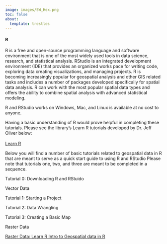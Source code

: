 ```yaml
---
image: images/SW_Hex.png
toc: false
about:
  template: trestles
---
```


#### R

R is a free and open-source programming language and software environment that is one of the most widely used tools in data science, research, and statistical analysis. RStudio is an integrated development environment (IDE) that provides an organized works pace for writing code, exploring data creating visualizations, and managing projects. R is becoming increasingly popular for geospatial analysis and other GIS related tasks and includes a number of packages developed specifically for spatial data analysis. R can work with the most popular spatial data types and offers the ability to combine spatial analysis with advanced statistical modeling.

R and RStudio works on Windows, Mac, and Linux is available at no cost to anyone.

Having a basic understanding of R would prove helpful in completing these tutorials. Please see the library's Learn R tutorials developed by Dr. Jeff Oliver below:\
\
[Learn R](https://jcoliver.github.io/learn-r/)

Below you will find a number of basic tutorials related to geospatial data in R that are meant to serve as a quick start guide to using R and RStudio Please note that tutorials one, two, and three are meant to be completed in a sequence.

Tutorial 0: Downloading R and RStuido

Vector Data

Tutorial 1: Starting a Project

Tutorial 2: Data Wrangling

Tutorial 3: Creating a Basic Map

Raster Data

[Raster Data: Learn R Intro to Geospatial data in R](https://jcoliver.github.io/learn-r/019-intro-geo.html)
